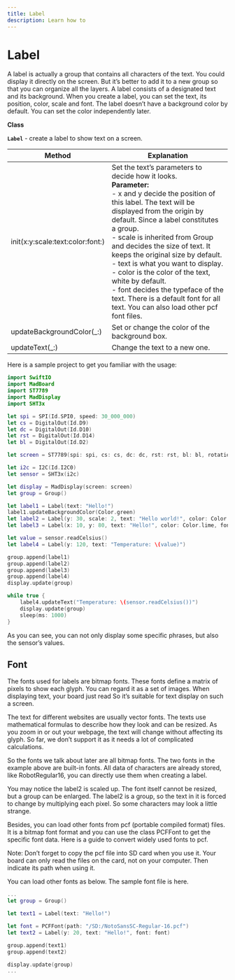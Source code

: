 ```yaml
---
title: Label
description: Learn how to
---
```


# Label

A label is actually a group that contains all characters of the text. You could display it directly on the screen. But it’s better to add it to a new group so that you can organize all the layers.
A label consists of a designated text and its background. When you create a label, you can set the text, its position, color, scale and font. The label doesn’t have a background color by default. You can set the color independently later.


**Class**

**`Label`** - create a label to show text on a screen.

| Method | Explanation |
| ------ | ----------- |
| init(x:y:scale:text:color:font:) | Set the text’s parameters to decide how it looks. <br />**Parameter:**<br />- x and y decide the position of this label. The text will be displayed from the origin by default. Since a label constitutes a group.<br />- scale is inherited from Group and decides the size of text. It keeps the original size by default.<br />- text is what you want to display.<br />- color is the color of the text, white by default.<br />- font decides the typeface of the text. There is a default font for all text. You can also load other pcf font files. |
| updateBackgroundColor(_:) | Set or change the color of the background box. |
| updateText(_:) | Change the text to a new one. |


Here is a sample project to get you familiar with the usage:

```swift
import SwiftIO
import MadBoard
import ST7789
import MadDisplay
import SHT3x

let spi = SPI(Id.SPI0, speed: 30_000_000)
let cs = DigitalOut(Id.D9)
let dc = DigitalOut(Id.D10)
let rst = DigitalOut(Id.D14)
let bl = DigitalOut(Id.D2)

let screen = ST7789(spi: spi, cs: cs, dc: dc, rst: rst, bl: bl, rotation: .angle90)

let i2c = I2C(Id.I2C0)
let sensor = SHT3x(i2c)

let display = MadDisplay(screen: screen)
let group = Group()

let label1 = Label(text: "Hello!")
label1.updateBackgroundColor(Color.green)
let label2 = Label(y: 30, scale: 2, text: "Hello world!", color: Color.red)
let label3 = Label(x: 10, y: 80, text: "Hello!", color: Color.lime, font: ASCII8())

let value = sensor.readCelsius()
let label4 = Label(y: 120, text: "Temperature: \(value)")

group.append(label1)
group.append(label2)
group.append(label3)
group.append(label4)
display.update(group)

while true {
    label4.updateText("Temperature: \(sensor.readCelsius())")
    display.update(group)
    sleep(ms: 1000)
}
```

As you can see, you can not only display some specific phrases, but also the sensor’s values.

## Font

The fonts used for labels are bitmap fonts. These fonts define a matrix of pixels to show each glyph. You can regard it as a set of images. When displaying text, your board just read    So it’s suitable for text display on such a screen. 

The text for different websites are usually vector fonts. The texts use mathematical formulas to describe how they look and can be resized. As you zoom in or out your webpage, the text will change without affecting its glyph. So far, we don’t support it as it needs a lot of complicated calculations. 

So the fonts we talk about later are all bitmap fonts. The two fonts in the example above are built-in fonts. All data of characters are already stored, like RobotRegular16, you can directly use them when creating a label. 

You may notice the label2 is scaled up. The font itself cannot be resized, but a group can be enlarged. The label2 is a group, so the text in it is forced to change by multiplying each pixel. So some characters may look a little strange.

Besides, you can load other fonts from pcf (portable compiled format) files. It is a bitmap font format and you can use the class PCFFont to get the specific font data. Here is a guide to convert widely used fonts to pcf.

Note: Don’t forget to copy the pcf file into SD card when you use it. Your board can only read the files on the card, not on your computer. Then indicate its path when using it.

You can load other fonts as below. The sample font file is here.

```swift
...
let group = Group()

let text1 = Label(text: "Hello!")

let font = PCFFont(path: "/SD:/NotoSansSC-Regular-16.pcf")
let text2 = Label(y: 20, text: "Hello!", font: font)

group.append(text1)
group.append(text2)

display.update(group)
...
```


